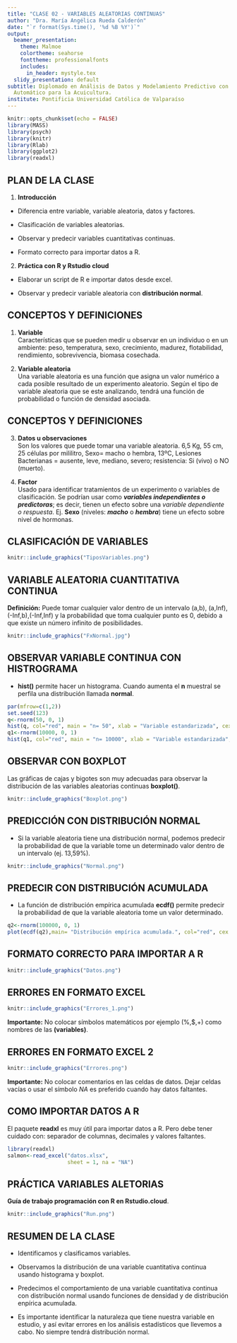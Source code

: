 ```yaml
---
title: "CLASE 02 - VARIABLES ALEATORIAS CONTINUAS"
author: "Dra. María Angélica Rueda Calderón"
date: "`r format(Sys.time(), '%d %B %Y')`"
output:
  beamer_presentation:
    theme: Malmoe
    colortheme: seahorse
    fonttheme: professionalfonts
    includes:
      in_header: mystyle.tex
  slidy_presentation: default
subtitle: Diplomado en Análisis de Datos y Modelamiento Predictivo con Aprendizaje
  Automático para la Acuicultura.
institute: Pontificia Universidad Católica de Valparaíso
---
```


```r
knitr::opts_chunk$set(echo = FALSE)
library(MASS)
library(psych)
library(knitr)
library(Rlab)
library(ggplot2)
library(readxl)
```


## **PLAN DE LA CLASE**

1. **Introducción**

- Diferencia entre variable, variable aleatoria, datos y factores.

- Clasificación de variables aleatorias.

- Observar y predecir variables cuantitativas continuas.

- Formato correcto para importar datos a R.

2. **Práctica con R y Rstudio cloud**

- Elaborar un script de R e importar datos desde excel.

- Observar y predecir variable aleatoria con **distribución normal**.

## **CONCEPTOS Y DEFINICIONES**

1. **Variable**  
Características que se pueden medir u observar en un individuo o en un ambiente: peso, temperatura, sexo, crecimiento, madurez, flotabilidad, rendimiento, sobrevivencia, biomasa cosechada.

2. **Variable aleatoria**  
Una variable aleatoria es una función que asigna un valor numérico a cada posible resultado de un experimento aleatorio. Según el tipo de variable aleatoria que se este analizando, tendrá una función de probabilidad o función de densidad asociada.

## **CONCEPTOS Y DEFINICIONES**

3. **Datos u observaciones**  
Son los valores que puede tomar una variable aleatoria. 6,5 Kg, 55 cm, 25 células por mililitro, Sexo= macho o hembra, 13ºC, Lesiones Bacterianas = ausente, leve, mediano, severo; resistencia: Si (vivo) o NO (muerto).

4. **Factor**  
Usado para identificar tratamientos de un experimento o variables de clasificación. Se podrían usar como **_variables independientes o predictoras_**; es decir, tienen un efecto sobre una *variable dependiente o respuesta*. Ej. **Sexo** (niveles: **_macho_** o **_hembra_**) tiene un efecto sobre nivel de hormonas.

## **CLASIFICACIÓN DE VARIABLES**

```r
knitr::include_graphics("TiposVariables.png")
```

## **VARIABLE ALEATORIA CUANTITATIVA CONTINUA**

**Definición:** Puede tomar cualquier valor dentro de un intervalo (a,b), (a,Inf), (-Inf,b),(-Inf,Inf) y la probabilidad que toma cualquier punto es 0, debido a que existe un número infinito de posibilidades.


```r
knitr::include_graphics("FxNormal.jpg")
```

## **OBSERVAR VARIABLE CONTINUA CON HISTROGRAMA**

- **hist()** permite hacer un histograma. Cuando aumenta el **n** muestral se perfila una distribución llamada **normal**.    

```r
par(mfrow=c(1,2))
set.seed(123)
q<-rnorm(50, 0, 1)
hist(q, col="red", main = "n= 50", xlab = "Variable estandarizada", cex.lab=1.5, cex.axis=1.5, cex.main=1.5, cex.sub=1.5, )
q1<-rnorm(10000, 0, 1)
hist(q1, col="red", main = "n= 10000", xlab = "Variable estandarizada", cex.lab=1.5, cex.axis=1.5, cex.main=1.5, cex.sub=1.5, )
```

## **OBSERVAR CON BOXPLOT**

Las gráficas de cajas y bigotes son muy adecuadas para observar la distribución de las variables aleatorias continuas **boxplot()**.

[^1]: **IQR =** **_Rango intercuantílico_** es la diferencia entre el tercer cuartil (75%) y el primer cuartil (25%) de una distribución.

```r

knitr::include_graphics("Boxplot.png")
```


## **PREDICCIÓN CON DISTRIBUCIÓN NORMAL**

- Si la variable aleatoria tiene una distribución normal, podemos predecir la probabilidad de que la variable tome un determinado valor dentro de un intervalo (ej. 13,59%).

```r
knitr::include_graphics("Normal.png")
```

## **PREDECIR CON DISTRIBUCIÓN ACUMULADA**

- La función de distribución empírica acumulada **ecdf()** permite predecir la probabilidad de que la variable aleatoria tome un valor determinado.

```r
q2<-rnorm(100000, 0, 1)
plot(ecdf(q2),main= "Distribución empírica acumulada.", col="red", cex.lab=1.5, cex.axis=1.5, cex.main=1.5, cex.sub=1.5, ylab="Probabilidad", xlab = "Variable estandarizada (media=0, sd=1)")
```

## **FORMATO CORRECTO PARA IMPORTAR A R**

```r
knitr::include_graphics("Datos.png")
```

## **ERRORES EN FORMATO EXCEL**
```r
knitr::include_graphics("Errores_1.png")
```

**Importante:** No colocar símbolos matemáticos por ejemplo (%,$,+) como nombres de las **(variables)**.

## **ERRORES EN FORMATO EXCEL 2**
```r
knitr::include_graphics("Errores.png")
```

**Importante:** No colocar comentarios en las celdas de datos. Dejar celdas vacías o usar el símbolo *NA* es preferido cuando hay datos faltantes.

## **COMO IMPORTAR DATOS A R**

El paquete **readxl** es muy útil para importar datos a R. Pero debe tener cuidado con: separador de columnas, decimales y valores faltantes.

```r
library(readxl)
salmon<-read_excel("datos.xlsx",
                   sheet = 1, na = "NA")
```

## **PRÁCTICA VARIABLES ALETORIAS**

**Guía de trabajo programación con R en Rstudio.cloud**.

```r
knitr::include_graphics("Run.png")
```

## **RESUMEN DE LA CLASE**

- Identificamos y clasificamos variables.

- Observamos la distribución de una variable cuantitativa continua usando histograma y boxplot.

- Predecimos el comportamiento de una variable cuantitativa continua con distribución normal usando funciones de densidad y de distribución enpírica acumulada.

- Es importante identificar la naturaleza que tiene nuestra variable en estudio, y así evitar errores en los análisis estadísticos que llevemos a cabo. No siempre tendrá distribución normal.
